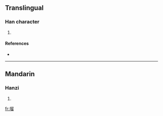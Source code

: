 ==Translingual==

===Han character===
{{Han char|rn=32|rad=土|as=10|sn=13|four=4716<sub>0</sub>|canj=土竹竹田 (GHHW)}}

# {{defn|Han|sort=土10}}

====References====
* {{Han ref|kx=0236.341|hdz=10473.140|uh=586F|ud=22639|bh=DCE8|bd=56552}}

----

==Mandarin==

===Hanzi===
{{cmn-hanzi|pin=[[liù]] ([[liu4]])|wg=liu<sup>4</sup>}}

# {{defn|Mandarin}}

[[fr:塯]]